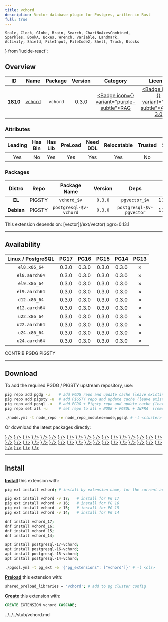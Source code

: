 ```yaml
---
title: vchord
description: Vector database plugin for Postgres, written in Rust
full: true
---
```


    Scale, Clock, Globe, Brain, Search, ChartNoAxesCombined,
    Sparkles, BookA, Boxes, Wrench, Variable, Landmark,
    Activity, Shield, FileInput, FileCode2, Shell, Truck, Blocks
} from 'lucide-react';

## Overview

| <TooltipIconButton tooltip="Extension unique identifier" side="top">ID</TooltipIconButton> | <TooltipIconButton tooltip="Extension name" side="top">Name</TooltipIconButton> | <TooltipIconButton tooltip="Package name for installation" side="top">Package</TooltipIconButton> | <TooltipIconButton tooltip="Latest available extension version" side="top">Version</TooltipIconButton> | <TooltipIconButton tooltip="Extension category" side="top">Category</TooltipIconButton> | <TooltipIconButton tooltip="Open source license" side="top">License</TooltipIconButton> | <TooltipIconButton tooltip="Programming language" side="top">Lang</TooltipIconButton> |
|:--------:|:--------:|:----------:|:--------------:|:---------------------------------------:|:------------------------------------------------------:|:----:|
| **1810** | [`vchord`](https://github.com/tensorchord/VectorChord) | `vchord` | 0.3.0 | <a href="/ext/rag" className="no-underline"><Badge icon={<Brain />} variant="purple-subtle">RAG</Badge></a> | <a href="/ext/list/license#agpl-30" className="no-underline"><Badge icon={<Scale />} variant="red-subtle">AGPL-3.0</Badge></a> | <a href="/ext/list/lang#rust"><Badge icon={<FileCode2 />} variant="amber-subtle">Rust</Badge></a> |

### Attributes

| <TooltipIconButton tooltip="The Primary Leading extension in the Package" side="top">Leading</TooltipIconButton> | <TooltipIconButton tooltip="Contains binary utils" side="top">Has Bin</TooltipIconButton> | <TooltipIconButton tooltip="Contains .so shared library files" side="top">Has Lib</TooltipIconButton> | <TooltipIconButton tooltip="Requires preloading via shared_preload_libraries" side="top">PreLoad</TooltipIconButton> | <TooltipIconButton tooltip="Requires CREATE EXTENSION DDL command" side="top">Need DDL</TooltipIconButton> | <TooltipIconButton tooltip="Can be installed in any schema" side="top">Relocatable</TooltipIconButton> | <TooltipIconButton tooltip="Can be created by non-superuser" side="top">Trusted</TooltipIconButton> | <TooltipIconButton tooltip="Schemas used by this extension" side="top">Schemas</TooltipIconButton> |
|:-------:|:-------:|:-------:|:-------:|:--------:|:-----------:|:-------:|:-------:|
| Yes | No | Yes | Yes | Yes | Yes | No | - |

### Packages

| <TooltipIconButton tooltip="Linux distribution family, EL or Debian" side="top">Distro</TooltipIconButton> | <TooltipIconButton tooltip="Package repository" side="top">Repo</TooltipIconButton> | <TooltipIconButton tooltip="The RPM/DEB Package Name Pattern (replace $v with real pg major)" side="top">Package Name</TooltipIconButton> | <TooltipIconButton tooltip="Latest package version" side="top">Version</TooltipIconButton> | <TooltipIconButton tooltip="RPM/DEB Package dependencies" side="top">Deps</TooltipIconButton> | <TooltipIconButton tooltip="Available in these PostgreSQL Major Versions" side="top">PG Major</TooltipIconButton> |
|:----------:|:--------:|:------------------------:|:-----------:|:------------:|:------------------:|
|   **EL**   | <Badge variant="amber-subtle"><span className="font-bold">PIGSTY</span></Badge> | `vchord_$v` | `0.3.0` | `pgvector_$v` | <Badge variant="green-subtle">17</Badge><Badge variant="green-subtle">16</Badge><Badge variant="green-subtle">15</Badge><Badge variant="green-subtle">14</Badge><Badge variant="red-subtle">13</Badge> |
| **Debian** | <Badge variant="amber-subtle"><span className="font-bold">PIGSTY</span></Badge> | `postgresql-$v-vchord` | `0.3.0` | `postgresql-$v-pgvector` | <Badge variant="green-subtle">17</Badge><Badge variant="green-subtle">16</Badge><Badge variant="green-subtle">15</Badge><Badge variant="green-subtle">14</Badge><Badge variant="red-subtle">13</Badge> |


<Callout title="Dependencies" type="warn">
    This extension depends on: [vector](/ext/vector)
</Callout>

<Callout title="Comments" type="info">
    pgrx=0.13.1
</Callout>


------

## Availability

| <TooltipIconButton tooltip="Linux Distro Arch / PostgreSQL Major Version" side="top">Linux / PostgreSQL </TooltipIconButton> | **PG17** | **PG16** | **PG15** | **PG14** | <span className="text-red-500">**PG13**</span> |
|:-----:|:-----:|:-----:|:-----:|:-----:|:-----:|
| `el8.x86_64` | <Badge variant="amber-subtle">0.3.0</Badge> | <Badge variant="amber-subtle">0.3.0</Badge> | <Badge variant="amber-subtle">0.3.0</Badge> | <Badge variant="amber-subtle">0.3.0</Badge> | <Badge variant="red-subtle">✗</Badge> |
| `el8.aarch64` | <Badge variant="amber-subtle">0.3.0</Badge> | <Badge variant="amber-subtle">0.3.0</Badge> | <Badge variant="amber-subtle">0.3.0</Badge> | <Badge variant="amber-subtle">0.3.0</Badge> | <Badge variant="red-subtle">✗</Badge> |
| `el9.x86_64` | <Badge variant="amber-subtle">0.3.0</Badge> | <Badge variant="amber-subtle">0.3.0</Badge> | <Badge variant="amber-subtle">0.3.0</Badge> | <Badge variant="amber-subtle">0.3.0</Badge> | <Badge variant="red-subtle">✗</Badge> |
| `el9.aarch64` | <Badge variant="amber-subtle">0.3.0</Badge> | <Badge variant="amber-subtle">0.3.0</Badge> | <Badge variant="amber-subtle">0.3.0</Badge> | <Badge variant="amber-subtle">0.3.0</Badge> | <Badge variant="red-subtle">✗</Badge> |
| `d12.x86_64` | <Badge variant="amber-subtle">0.3.0</Badge> | <Badge variant="amber-subtle">0.3.0</Badge> | <Badge variant="amber-subtle">0.3.0</Badge> | <Badge variant="amber-subtle">0.3.0</Badge> | <Badge variant="red-subtle">✗</Badge> |
| `d12.aarch64` | <Badge variant="amber-subtle">0.3.0</Badge> | <Badge variant="amber-subtle">0.3.0</Badge> | <Badge variant="amber-subtle">0.3.0</Badge> | <Badge variant="amber-subtle">0.3.0</Badge> | <Badge variant="red-subtle">✗</Badge> |
| `u22.x86_64` | <Badge variant="amber-subtle">0.3.0</Badge> | <Badge variant="amber-subtle">0.3.0</Badge> | <Badge variant="amber-subtle">0.3.0</Badge> | <Badge variant="amber-subtle">0.3.0</Badge> | <Badge variant="red-subtle">✗</Badge> |
| `u22.aarch64` | <Badge variant="amber-subtle">0.3.0</Badge> | <Badge variant="amber-subtle">0.3.0</Badge> | <Badge variant="amber-subtle">0.3.0</Badge> | <Badge variant="amber-subtle">0.3.0</Badge> | <Badge variant="red-subtle">✗</Badge> |
| `u24.x86_64` | <Badge variant="amber-subtle">0.3.0</Badge> | <Badge variant="amber-subtle">0.3.0</Badge> | <Badge variant="amber-subtle">0.3.0</Badge> | <Badge variant="amber-subtle">0.3.0</Badge> | <Badge variant="red-subtle">✗</Badge> |
| `u24.aarch64` | <Badge variant="amber-subtle">0.3.0</Badge> | <Badge variant="amber-subtle">0.3.0</Badge> | <Badge variant="amber-subtle">0.3.0</Badge> | <Badge variant="amber-subtle">0.3.0</Badge> | <Badge variant="red-subtle">✗</Badge> |

<Badge variant="green-subtle"><span className="font-black">CONTRIB</span></Badge> <Badge variant="blue-subtle"><span className="font-black">PGDG</span></Badge> <Badge variant="amber-subtle"><span className="font-black">PIGSTY</span></Badge>

------

## Download

To add the required PGDG / PIGSTY upstream repository, use:

```bash tab="pig"
pig repo add pgdg -u    # add PGDG repo and update cache (leave existing repos)
pig repo add pigsty -u  # add PIGSTY repo and update cache (leave existing repos)
pig repo add pgsql -u   # add PGDG + Pigsty repo and update cache (leave existing repos)
pig repo set all -u     # set repo to all = NODE + PGSQL + INFRA  (remove existing repos)
```
```bash tab="pigsty"
./node.yml -t node_repo -e node_repo_modules=node,pgsql # -l <cluster>
```

Or download the latest packages directly:

<Files>
    <Folder name="el8.x86_64">
        <a href="https://repo.pigsty.io/yum/pgsql/el8.x86_64/vchord_17-0.3.0-1PIGSTY.el8.x86_64.rpm"><File name="vchord_17-0.3.0-1PIGSTY.el8.x86_64.rpm" icon={<Package className="text-emerald-500" />} /></a>
        <a href="https://repo.pigsty.io/yum/pgsql/el8.x86_64/vchord_16-0.3.0-1PIGSTY.el8.x86_64.rpm"><File name="vchord_16-0.3.0-1PIGSTY.el8.x86_64.rpm" icon={<Package className="text-emerald-500" />} /></a>
        <a href="https://repo.pigsty.io/yum/pgsql/el8.x86_64/vchord_15-0.3.0-1PIGSTY.el8.x86_64.rpm"><File name="vchord_15-0.3.0-1PIGSTY.el8.x86_64.rpm" icon={<Package className="text-emerald-500" />} /></a>
        <a href="https://repo.pigsty.io/yum/pgsql/el8.x86_64/vchord_14-0.3.0-1PIGSTY.el8.x86_64.rpm"><File name="vchord_14-0.3.0-1PIGSTY.el8.x86_64.rpm" icon={<Package className="text-emerald-500" />} /></a>
    </Folder>
    <Folder name="el8.aarch64">
        <a href="https://repo.pigsty.io/yum/pgsql/el8.aarch64/vchord_17-0.3.0-1PIGSTY.el8.aarch64.rpm"><File name="vchord_17-0.3.0-1PIGSTY.el8.aarch64.rpm" icon={<Package className="text-orange-500" />} /></a>
        <a href="https://repo.pigsty.io/yum/pgsql/el8.aarch64/vchord_16-0.3.0-1PIGSTY.el8.aarch64.rpm"><File name="vchord_16-0.3.0-1PIGSTY.el8.aarch64.rpm" icon={<Package className="text-orange-500" />} /></a>
        <a href="https://repo.pigsty.io/yum/pgsql/el8.aarch64/vchord_15-0.3.0-1PIGSTY.el8.aarch64.rpm"><File name="vchord_15-0.3.0-1PIGSTY.el8.aarch64.rpm" icon={<Package className="text-orange-500" />} /></a>
        <a href="https://repo.pigsty.io/yum/pgsql/el8.aarch64/vchord_14-0.3.0-1PIGSTY.el8.aarch64.rpm"><File name="vchord_14-0.3.0-1PIGSTY.el8.aarch64.rpm" icon={<Package className="text-orange-500" />} /></a>
    </Folder>
    <Folder name="el9.x86_64">
        <a href="https://repo.pigsty.io/yum/pgsql/el9.x86_64/vchord_17-0.3.0-1PIGSTY.el9.x86_64.rpm"><File name="vchord_17-0.3.0-1PIGSTY.el9.x86_64.rpm" icon={<Package className="text-emerald-500" />} /></a>
        <a href="https://repo.pigsty.io/yum/pgsql/el9.x86_64/vchord_16-0.3.0-1PIGSTY.el9.x86_64.rpm"><File name="vchord_16-0.3.0-1PIGSTY.el9.x86_64.rpm" icon={<Package className="text-emerald-500" />} /></a>
        <a href="https://repo.pigsty.io/yum/pgsql/el9.x86_64/vchord_15-0.3.0-1PIGSTY.el9.x86_64.rpm"><File name="vchord_15-0.3.0-1PIGSTY.el9.x86_64.rpm" icon={<Package className="text-emerald-500" />} /></a>
        <a href="https://repo.pigsty.io/yum/pgsql/el9.x86_64/vchord_14-0.3.0-1PIGSTY.el9.x86_64.rpm"><File name="vchord_14-0.3.0-1PIGSTY.el9.x86_64.rpm" icon={<Package className="text-emerald-500" />} /></a>
    </Folder>
    <Folder name="el9.aarch64">
        <a href="https://repo.pigsty.io/yum/pgsql/el9.aarch64/vchord_17-0.3.0-1PIGSTY.el9.aarch64.rpm"><File name="vchord_17-0.3.0-1PIGSTY.el9.aarch64.rpm" icon={<Package className="text-orange-500" />} /></a>
        <a href="https://repo.pigsty.io/yum/pgsql/el9.aarch64/vchord_16-0.3.0-1PIGSTY.el9.aarch64.rpm"><File name="vchord_16-0.3.0-1PIGSTY.el9.aarch64.rpm" icon={<Package className="text-orange-500" />} /></a>
        <a href="https://repo.pigsty.io/yum/pgsql/el9.aarch64/vchord_15-0.3.0-1PIGSTY.el9.aarch64.rpm"><File name="vchord_15-0.3.0-1PIGSTY.el9.aarch64.rpm" icon={<Package className="text-orange-500" />} /></a>
        <a href="https://repo.pigsty.io/yum/pgsql/el9.aarch64/vchord_14-0.3.0-1PIGSTY.el9.aarch64.rpm"><File name="vchord_14-0.3.0-1PIGSTY.el9.aarch64.rpm" icon={<Package className="text-orange-500" />} /></a>
    </Folder>
    <Folder name="d12.x86_64">
        <a href="https://repo.pigsty.io/apt/pgsql/bookworm/pool/main/v/vchord/postgresql-17-vchord_0.3.0-1PIGSTY~bookworm_amd64.deb"><File name="postgresql-17-vchord_0.3.0-1PIGSTY~bookworm_amd64.deb" icon={<Box className="text-emerald-500" />} /></a>
        <a href="https://repo.pigsty.io/apt/pgsql/bookworm/pool/main/v/vchord/postgresql-16-vchord_0.3.0-1PIGSTY~bookworm_amd64.deb"><File name="postgresql-16-vchord_0.3.0-1PIGSTY~bookworm_amd64.deb" icon={<Box className="text-emerald-500" />} /></a>
        <a href="https://repo.pigsty.io/apt/pgsql/bookworm/pool/main/v/vchord/postgresql-15-vchord_0.3.0-1PIGSTY~bookworm_amd64.deb"><File name="postgresql-15-vchord_0.3.0-1PIGSTY~bookworm_amd64.deb" icon={<Box className="text-emerald-500" />} /></a>
        <a href="https://repo.pigsty.io/apt/pgsql/bookworm/pool/main/v/vchord/postgresql-14-vchord_0.3.0-1PIGSTY~bookworm_amd64.deb"><File name="postgresql-14-vchord_0.3.0-1PIGSTY~bookworm_amd64.deb" icon={<Box className="text-emerald-500" />} /></a>
    </Folder>
    <Folder name="d12.aarch64">
        <a href="https://repo.pigsty.io/apt/pgsql/bookworm/pool/main/v/vchord/postgresql-17-vchord_0.3.0-1PIGSTY~bookworm_arm64.deb"><File name="postgresql-17-vchord_0.3.0-1PIGSTY~bookworm_arm64.deb" icon={<Box className="text-orange-500" />} /></a>
        <a href="https://repo.pigsty.io/apt/pgsql/bookworm/pool/main/v/vchord/postgresql-16-vchord_0.3.0-1PIGSTY~bookworm_arm64.deb"><File name="postgresql-16-vchord_0.3.0-1PIGSTY~bookworm_arm64.deb" icon={<Box className="text-orange-500" />} /></a>
        <a href="https://repo.pigsty.io/apt/pgsql/bookworm/pool/main/v/vchord/postgresql-15-vchord_0.3.0-1PIGSTY~bookworm_arm64.deb"><File name="postgresql-15-vchord_0.3.0-1PIGSTY~bookworm_arm64.deb" icon={<Box className="text-orange-500" />} /></a>
        <a href="https://repo.pigsty.io/apt/pgsql/bookworm/pool/main/v/vchord/postgresql-14-vchord_0.3.0-1PIGSTY~bookworm_arm64.deb"><File name="postgresql-14-vchord_0.3.0-1PIGSTY~bookworm_arm64.deb" icon={<Box className="text-orange-500" />} /></a>
    </Folder>
    <Folder name="u22.x86_64">
        <a href="https://repo.pigsty.io/apt/pgsql/jammy/pool/main/v/vchord/postgresql-17-vchord_0.3.0-1PIGSTY~jammy_amd64.deb"><File name="postgresql-17-vchord_0.3.0-1PIGSTY~jammy_amd64.deb" icon={<Box className="text-emerald-500" />} /></a>
        <a href="https://repo.pigsty.io/apt/pgsql/jammy/pool/main/v/vchord/postgresql-16-vchord_0.3.0-1PIGSTY~jammy_amd64.deb"><File name="postgresql-16-vchord_0.3.0-1PIGSTY~jammy_amd64.deb" icon={<Box className="text-emerald-500" />} /></a>
        <a href="https://repo.pigsty.io/apt/pgsql/jammy/pool/main/v/vchord/postgresql-15-vchord_0.3.0-1PIGSTY~jammy_amd64.deb"><File name="postgresql-15-vchord_0.3.0-1PIGSTY~jammy_amd64.deb" icon={<Box className="text-emerald-500" />} /></a>
        <a href="https://repo.pigsty.io/apt/pgsql/jammy/pool/main/v/vchord/postgresql-14-vchord_0.3.0-1PIGSTY~jammy_amd64.deb"><File name="postgresql-14-vchord_0.3.0-1PIGSTY~jammy_amd64.deb" icon={<Box className="text-emerald-500" />} /></a>
    </Folder>
    <Folder name="u22.aarch64">
        <a href="https://repo.pigsty.io/apt/pgsql/jammy/pool/main/v/vchord/postgresql-17-vchord_0.3.0-1PIGSTY~jammy_arm64.deb"><File name="postgresql-17-vchord_0.3.0-1PIGSTY~jammy_arm64.deb" icon={<Box className="text-orange-500" />} /></a>
        <a href="https://repo.pigsty.io/apt/pgsql/jammy/pool/main/v/vchord/postgresql-16-vchord_0.3.0-1PIGSTY~jammy_arm64.deb"><File name="postgresql-16-vchord_0.3.0-1PIGSTY~jammy_arm64.deb" icon={<Box className="text-orange-500" />} /></a>
        <a href="https://repo.pigsty.io/apt/pgsql/jammy/pool/main/v/vchord/postgresql-15-vchord_0.3.0-1PIGSTY~jammy_arm64.deb"><File name="postgresql-15-vchord_0.3.0-1PIGSTY~jammy_arm64.deb" icon={<Box className="text-orange-500" />} /></a>
        <a href="https://repo.pigsty.io/apt/pgsql/jammy/pool/main/v/vchord/postgresql-14-vchord_0.3.0-1PIGSTY~jammy_arm64.deb"><File name="postgresql-14-vchord_0.3.0-1PIGSTY~jammy_arm64.deb" icon={<Box className="text-orange-500" />} /></a>
    </Folder>
    <Folder name="u24.x86_64">
        <a href="https://repo.pigsty.io/apt/pgsql/noble/pool/main/v/vchord/postgresql-17-vchord_0.3.0-1PIGSTY~noble_amd64.deb"><File name="postgresql-17-vchord_0.3.0-1PIGSTY~noble_amd64.deb" icon={<Box className="text-emerald-500" />} /></a>
        <a href="https://repo.pigsty.io/apt/pgsql/noble/pool/main/v/vchord/postgresql-16-vchord_0.3.0-1PIGSTY~noble_amd64.deb"><File name="postgresql-16-vchord_0.3.0-1PIGSTY~noble_amd64.deb" icon={<Box className="text-emerald-500" />} /></a>
        <a href="https://repo.pigsty.io/apt/pgsql/noble/pool/main/v/vchord/postgresql-15-vchord_0.3.0-1PIGSTY~noble_amd64.deb"><File name="postgresql-15-vchord_0.3.0-1PIGSTY~noble_amd64.deb" icon={<Box className="text-emerald-500" />} /></a>
        <a href="https://repo.pigsty.io/apt/pgsql/noble/pool/main/v/vchord/postgresql-14-vchord_0.3.0-1PIGSTY~noble_amd64.deb"><File name="postgresql-14-vchord_0.3.0-1PIGSTY~noble_amd64.deb" icon={<Box className="text-emerald-500" />} /></a>
    </Folder>
    <Folder name="u24.aarch64">
        <a href="https://repo.pigsty.io/apt/pgsql/noble/pool/main/v/vchord/postgresql-17-vchord_0.3.0-1PIGSTY~noble_arm64.deb"><File name="postgresql-17-vchord_0.3.0-1PIGSTY~noble_arm64.deb" icon={<Box className="text-orange-500" />} /></a>
        <a href="https://repo.pigsty.io/apt/pgsql/noble/pool/main/v/vchord/postgresql-16-vchord_0.3.0-1PIGSTY~noble_arm64.deb"><File name="postgresql-16-vchord_0.3.0-1PIGSTY~noble_arm64.deb" icon={<Box className="text-orange-500" />} /></a>
        <a href="https://repo.pigsty.io/apt/pgsql/noble/pool/main/v/vchord/postgresql-15-vchord_0.3.0-1PIGSTY~noble_arm64.deb"><File name="postgresql-15-vchord_0.3.0-1PIGSTY~noble_arm64.deb" icon={<Box className="text-orange-500" />} /></a>
        <a href="https://repo.pigsty.io/apt/pgsql/noble/pool/main/v/vchord/postgresql-14-vchord_0.3.0-1PIGSTY~noble_arm64.deb"><File name="postgresql-14-vchord_0.3.0-1PIGSTY~noble_arm64.deb" icon={<Box className="text-orange-500" />} /></a>
    </Folder>
</Files>

------

## Install

[**Install**](/docs/pgsql/ext/install) this extension with:

```bash tab="pig"
pig ext install vchord; # install by extension name, for the current active PG version

pig ext install vchord -v 17;   # install for PG 17
pig ext install vchord -v 16;   # install for PG 16
pig ext install vchord -v 15;   # install for PG 15
pig ext install vchord -v 14;   # install for PG 14
```
```bash tab="yum" 
dnf install vchord_17;
dnf install vchord_16;
dnf install vchord_15;
dnf install vchord_14;
```
```bash tab="apt" 
apt install postgresql-17-vchord;
apt install postgresql-16-vchord;
apt install postgresql-15-vchord;
apt install postgresql-14-vchord;
```
```bash tab="ansible"
./pgsql.yml -t pg_ext -e '{"pg_extensions": ["vchord"]}' # -l <cls>
```

[**Preload**](/docs/pgsql/ext/load) this extension with:

```bash
shared_preload_libraries = 'vchord'; # add to pg cluster config
```

[**Create**](/docs/pgsql/ext/create) this extension with:

```sql
CREATE EXTENSION vchord CASCADE;
```


<include>../../../stub/vchord.md</include>
